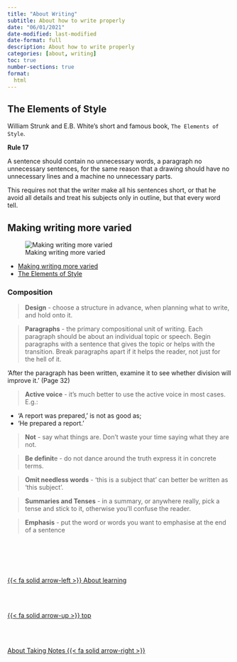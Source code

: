 ```yaml
---
title: "About Writing"
subtitle: About how to write properly
date: "06/01/2021"
date-modified: last-modified
date-format: full
description: About how to write properly
categories: [about, writing]
toc: true
number-sections: true
format:
  html
---
```


## The Elements of Style

 William Strunk and E.B. White’s short and famous book, ``The Elements of Style``.

::: {.summary}
**Rule 17**

A sentence should contain no unnecessary words, a paragraph no unnecessary sentences, for the same reason that a drawing should have no unnecessary lines and a machine no unnecessary parts.

This requires not that the writer make all his sentences short, or that he avoid all details and treat his subjects only in outline, but that every word tell.

:::

## Making writing more varied

![Making writing more varied](/images/about/Gary-Provost-Sentence-Strcture.png)

- [Making writing more varied](https://pwdpr.com/making-writing-more-varied){.external}
- [The Elements of Style](https://www.crockford.com/style.html){.external}

### Composition

> **Design** - choose a structure in advance, when planning what to write, and hold onto it.

> **Paragraphs** - the primary compositional unit of writing. Each paragraph should be about an individual topic or speech. Begin paragraphs with a sentence that gives the topic or helps with the transition. Break paragraphs apart if it helps the reader, not just for the hell of it.

'After the paragraph has been written, examine it to see whether division will improve it.' (Page 32)

> **Active voice** - it's much better to use the active voice in most cases. E.g.:

- 'A report was prepared,' is not as good as;
- 'He prepared a report.'

> **Not** - say what things are. Don't waste your time saying what they are not.

> **Be definit**e - do not dance around the truth express it in concrete terms.

> **Omit needless words** - 'this is a subject that' can better be written as 'this subject'.

> **Summaries and Tenses** - in a summary, or anywhere really, pick a tense and stick to it, otherwise you'll confuse the reader.

> **Emphasis** - put the word or words you want to emphasise at the end of a sentence

<!--- navLinks -->
<br><br>
<div class=row>
<br>
<div class='column left previous'>
<br>
[{{< fa solid arrow-left >}} About learning](/about/about-learning-intro.qmd)
<br>
</div>
<br>
<div class='column center'>
<br>
[{{< fa solid arrow-up >}} top](#top)
<br>
</div>
<br>
<div class='column right next'>
<br>
[About Taking Notes  {{< fa solid arrow-right >}}](/about/about-learning-take-notes.qmd)
<br>
</div>
<br>
</div>
